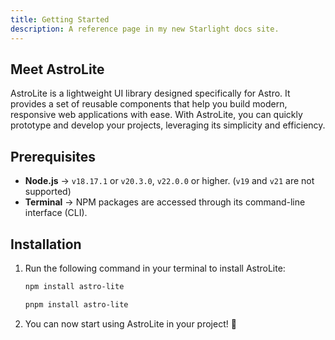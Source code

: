 ```yaml
---
title: Getting Started
description: A reference page in my new Starlight docs site.
---
```


## Meet AstroLite

AstroLite is a lightweight UI library designed specifically for Astro. It provides a set of reusable components that help you build modern, responsive web applications with ease. With AstroLite, you can quickly prototype and develop your projects, leveraging its simplicity and efficiency.


## Prerequisites

- **Node.js** -> `v18.17.1` or `v20.3.0`, `v22.0.0` or higher. (`v19` and `v21` are not supported)
- **Terminal** -> NPM packages are accessed through its command-line interface (CLI).


## Installation

<Steps>

1. Run the following command in your terminal to install AstroLite:

   <Tabs>

   <TabItem label="npm">

   ```sh
   npm install astro-lite
   ```

   </TabItem>

   <TabItem label="pnpm">

   ```sh
   pnpm install astro-lite
   ```

   </TabItem>

   </Tabs>

2. You can now start using AstroLite in your project! 🚀

</Steps>